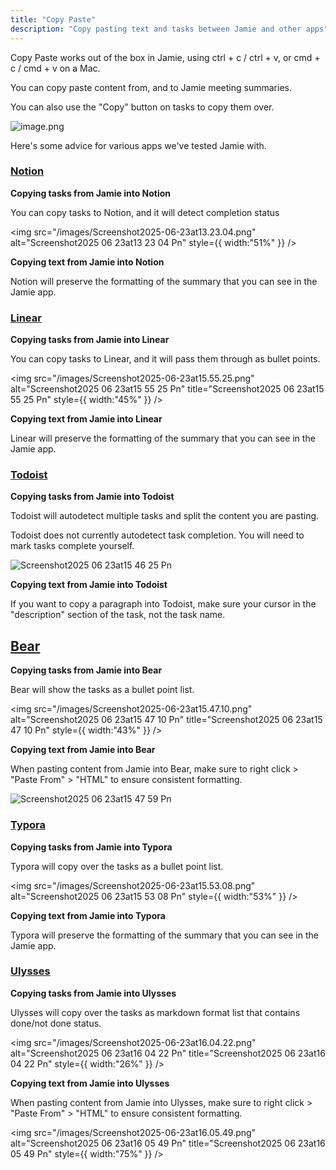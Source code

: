 ```yaml
---
title: "Copy Paste"
description: "Copy pasting text and tasks between Jamie and other apps"
---
```


Copy Paste works out of the box in Jamie, using ctrl \+ c / ctrl \+ v, or cmd \+ c / cmd \+ v on a Mac.

You can copy paste content from, and to Jamie meeting summaries.

You can also use the "Copy" button on tasks to copy them over.

![image.png](/images/image.png)

Here's some advice for various apps we've tested Jamie with.

### [Notion](https://notion.so/)

**Copying tasks from Jamie into Notion**

You can copy tasks to Notion, and it will detect completion status

<img
  src="/images/Screenshot2025-06-23at13.23.04.png"
  alt="Screenshot2025 06 23at13 23 04 Pn"
  style={{ width:"51%" }}
/>

**Copying text from Jamie into Notion**

Notion will preserve the formatting of the summary that you can see in the Jamie app.

### [Linear](https://linear.app/)

**Copying tasks from Jamie into Linear**

You can copy tasks to Linear, and it will pass them through as bullet points.

<img
  src="/images/Screenshot2025-06-23at15.55.25.png"
  alt="Screenshot2025 06 23at15 55 25 Pn"
  title="Screenshot2025 06 23at15 55 25 Pn"
  style={{ width:"45%" }}
/>

**Copying text from Jamie into Linear**

Linear will preserve the formatting of the summary that you can see in the Jamie app.

### [Todoist](https://www.todoist.com/)

**Copying tasks from Jamie into Todoist**

Todoist will autodetect multiple tasks and split the content you are pasting.

<Info>
  Todoist does not currently autodetect task completion. You will need to mark tasks complete yourself.
</Info>

![Screenshot2025 06 23at15 46 25 Pn](/images/Screenshot2025-06-23at15.46.25.png)

**Copying text from Jamie into Todoist**

If you want to copy a paragraph into Todoist, make sure your cursor in the "description" section of the task, not the task name.

## [Bear](https://bear.app/)

**Copying tasks from Jamie into Bear**

Bear will show the tasks as a bullet point list.

<img
  src="/images/Screenshot2025-06-23at15.47.10.png"
  alt="Screenshot2025 06 23at15 47 10 Pn"
  title="Screenshot2025 06 23at15 47 10 Pn"
  style={{ width:"43%" }}
/>

**Copying text from Jamie into Bear**

When pasting content from Jamie into Bear, make sure to right click \> "Paste From" \> "HTML" to ensure consistent formatting.

![Screenshot2025 06 23at15 47 59 Pn](/images/Screenshot2025-06-23at15.47.59.png)

### [Typora](https://typora.io/)

**Copying tasks from Jamie into Typora**

Typora will copy over the tasks as a bullet point list.

<img
  src="/images/Screenshot2025-06-23at15.53.08.png"
  alt="Screenshot2025 06 23at15 53 08 Pn"
  style={{ width:"53%" }}
/>

**Copying text from Jamie into Typora**

Typora will preserve the formatting of the summary that you can see in the Jamie app.

### [Ulysses](https://ulysses.app/)

**Copying tasks from Jamie into Ulysses**

Ulysses will copy over the tasks as markdown format list that contains done/not done status.

<img
  src="/images/Screenshot2025-06-23at16.04.22.png"
  alt="Screenshot2025 06 23at16 04 22 Pn"
  title="Screenshot2025 06 23at16 04 22 Pn"
  style={{ width:"26%" }}
/>

**Copying text from Jamie into Ulysses**

When pasting content from Jamie into Ulysses, make sure to right click \> "Paste From" \> "HTML" to ensure consistent formatting.

<img
  src="/images/Screenshot2025-06-23at16.05.49.png"
  alt="Screenshot2025 06 23at16 05 49 Pn"
  title="Screenshot2025 06 23at16 05 49 Pn"
  style={{ width:"75%" }}
/>